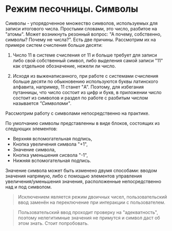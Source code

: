 
# Режим песочницы. Символы

Символы - упорядоченное множество символов, используемых для записи итогового числа. Простыми словами, это число, разбитое на "атомы". Может возникнуть резонный вопрос: "А почему, собственно, символы? Почему не числа?". Есть две причины. Рассмотрим их на примере систем счисления больше десяти:

1. Число 11 в системе счисления от 11 и больше требует для записи либо свой собственный символ, либо выделения самой записи "11" как отдельное обозначение, нежели ли число. 

2. Исходя из выженаписанного, при работе с системами счисления больше десяти по обыкновению используются буквы латинского алфавита, например, 11 станет "A". Поэтому, для избегания путанницы, что число состоит из цифр и букв, в приложении число состоит из символов и раздел по работе с разбитым числом называется _"Символами"_.

Рассмотрим работу с символами непосредственно на практике.

По умолчанию символы представленны в виде блоков, состоящих из следующих элементов:

- Верхняя вспомогательная подпись,
- Кнопка увеличения символа "+1",
- Значение символа,
- Кнопка уменьшения сисвола "-1",
- Нижняя вспомогательная подпись.

<div style={{ padding: "2em 0", placeSelf: "center" }}>
  <Symbol />
</div>

Значение символа может быть изменено двумя способами: вводом значения напрямую, либо с помощью элементов управления увеличения/уменьшения значения, расположенные непосредственно над и под символом.

> Исключением является режим двоичных чисел, пользовательский ввод заменён на переключение при интеракции с пользователем.

> Пользовательский ввод проходит проверку на "адекватность", поэтому нелегитимные значения не примутся и символ даст об этом знать. Стоит попробовать.

<div style={{ padding: "2em 0" }}>
  <Digits />
</div>


